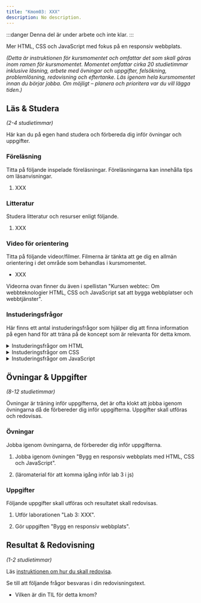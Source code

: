 ```yaml
---
title: "Kmom03: XXX"
description: No description.
---
```


:::danger
Denna del är under arbete och inte klar.
:::

Mer HTML, CSS och JavaScript med fokus på en responsiv webbplats.

_(Detta är instruktionen för kursmomentet och omfattar det som skall göras inom ramen för kursmomentet. Momentet omfattar cirka 20 studietimmar inklusive läsning, arbete med övningar och uppgifter, felsökning, problemlösning, redovisning och eftertanke. Läs igenom hela kursmomentet innan du börjar jobba. Om möjligt – planera och prioritera var du vill lägga tiden.)_

## Läs & Studera

_(2-4 studietimmar)_

Här kan du på egen hand studera och förbereda dig inför övningar och uppgifter.

### Föreläsning

Titta på följande inspelade föreläsningar. Föreläsningarna kan innehålla tips om läsanvisningar.

1. XXX

### Litteratur

Studera litteratur och resurser enligt följande.

1. XXX

### Video för orientering

Titta på följande videor/filmer. Filmerna är tänkta att ge dig en allmän orientering i det område som behandlas i kursmomentet.

- XXX

Videorna ovan finner du även i spellistan "Kursen webtec: Om webbteknologier HTML, CSS och JavaScript sat att bygga webbplatser och webbtjänster".

### Instuderingsfrågor

Här finns ett antal instuderingsfrågor som hjälper dig att finna information på egen hand för att träna på de koncept som är relevanta för detta kmom.

<details>
<summary>Instuderingsfrågor om HTML</summary>

1. Vad står HTML för?

</details>

<details>
<summary>Instuderingsfrågor om CSS</summary>

1. Vad står CSS för?

</details>

<details>
<summary>Instuderingsfrågor om JavaScript</summary>

1. Ge en kort historik över programmeringsspråket JavaScript.

</details>

## Övningar & Uppgifter

_(8-12 studietimmar)_

Övningar är träning inför uppgifterna, det är ofta klokt att jobba igenom övningarna då de förbereder dig inför uppgifterna. Uppgifter skall utföras och redovisas.

### Övningar

Jobba igenom övningarna, de förbereder dig inför uppgifterna.

1. Jobba igenom övningen "Bygg en responsiv webbplats med HTML, CSS och JavaScript".

1. (läromaterial för att komma igång inför lab 3 i js)

### Uppgifter

Följande uppgifter skall utföras och resultatet skall redovisas.

1. Utför laborationen "Lab 3: XXX".

1. Gör uppgiften "Bygg en responsiv webbplats".

## Resultat & Redovisning

_(1-2 studietimmar)_

Läs [instruktionen om hur du skall redovisa]().

Se till att följande frågor besvaras i din redovisningstext.

- Vilken är din TIL för detta kmom?
